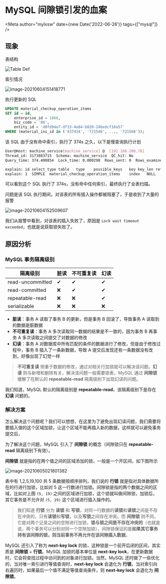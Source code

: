 # MySQL 间隙锁引发的血案


<Meta author="mylxsw" date={new Date('2022-06-26')} tags={["mysql"]} /> 

## 现象

表结构

![Table Def](https://raw.githubusercontent.com/mylxsw/gallery/main/assets/2021/06/04/20210604-39247f77e14cf4962c8edf175116d161.png)

索引情况

![image-20210604151418771](https://raw.githubusercontent.com/mylxsw/gallery/main/assets/2021/06/04/20210604-374574ab42b10fa7c1f0490b76a79214.png)

执行更新的 SQL

```sql
UPDATE material_checkup_operation_items 
SET id = id,
	enterprise_id = 1866,
	biz_code = '86',
	entity_id = 'd0fd94e7-df33-4e04-b020-24bedcf10a57' 
WHERE (material_ins_id in ('437434', '721548', ..., '721568'));
```

该 SQL 由于没有命中索引，执行了 374s 之久，以下是慢查询执行计划

```bash
User@Host: machine_service[machine_service] @  [192.168.200.78]
Thread_id: 3173883715  Schema: machine_service  QC_hit: No
Query_time: 374.400854  Lock_time: 0.000298  Rows_sent: 0  Rows_examined: 54976647

explain: id	select_type	table	type	possible_keys	key	key_len	ref	rows	Extra
explain: 1	SIMPLE	material_checkup_operation_items	index	NULL	PRIMARY	4	NULL	51917388	Using where; Using buffer
```

可以看到这个 SQL 执行了 374s，没有命中任何索引，最终执行了全表扫描。

问题是该 SQL 执行期间，对该表的所有插入操作都被阻塞了，于是收到了大量的报警

![image-20210604152509607](https://raw.githubusercontent.com/mylxsw/gallery/main/assets/2021/06/04/20210604-83c0de4cc288f185778f6a4b7c885f9e.png)

我们从报警中看到，对该表的插入失败了，原因是 `Lock wait timeout exceeded`，也就是说获取锁失败了。

## 原因分析

### MySQL 事务隔离级别

| 隔离级别         | 脏读 | 不可重复读 | 幻读 |
| ---------------- | ---- | ---------- | ---- |
| read-uncommitted | ✔    | ✔          | ✔    |
| read-committed   | ❌    | ✔          | ✔    |
| repeatable-read  | ❌    | ❌          | ✔    |
| serializable     | ❌    | ❌          | ❌    |

- **脏读**：事务 A 读取了事务 B 的更新，但是事务 B 回滚了，导致事务 A 读取到的数据是脏数据
- **不可重复读**：事务 A 多次读取同一数据的结果是不一致的，因为事务 B 再事务 A 多次读取之间提交了对数据的修改
- **幻读**：事务 A 对数据库中所有匹配的条件的数据进行了修改，但是由于修改过程中，事务 B 插入了一条新数据，导致 A 提交后发现还有一条数据没有改到，好像出现了幻觉一样

> **不可重复读** 侧重于数据的修改，通过对相关行加锁就可以解决该问题。**幻读** 则与新增和删除有关，解决该问题一般需要锁表，MySQL 通过 **间隙锁** 缓解了在默认的 **repeatable-read** 隔离级别下出现幻读的问题。

我们知道，MySQL 默认的隔离级别是 **repeatable-read**，该隔离级别下是存在 **幻读** 问题的。

### 解决方案

怎么解决这个问题呢？我们可以想想，在这里为了避免出现幻读问题，我们需要将要插入值的这个区域加锁，让这个区域不能再插入新的数据，这样就可以避免事务提交后，

为了解决这个问题，MySQL 引入了 **间隙锁** 的概念（间隙锁只在 **repeatable-read** 隔离级别下有效）。

**间隙锁** 就是指的在两个值之间的区域添加的锁，一般是一个开区间，如下图所示

![image-20210605021801382](https://raw.githubusercontent.com/mylxsw/gallery/main/assets/2021/06/05/20210605-6e3330811ec8e6580a9cf16a21726892.png)

表中有 1,2,5,19,100 共 5 条数据按顺序排列，我们说的 **行锁** 就是指对具体数据所在的行进行加锁，比如对 5 这一行数进行加锁。间隙锁是指的两个数据之间的区域，比如对上图 `(5, 19)` 之间的区域进行加锁，这个锁就叫做间隙锁，加锁后，其它事务是不允许对 `(5, 19)`  这个区域进行插入操作的。

> 我们知道 **行锁** 分为 **读锁** 和 **写锁**，对同一行数据的**读锁**和**读锁**之间是不存在冲突的，只有**读锁**和**写锁**，以及**写锁**之间存在冲突。而 **间隙锁** 则不同，它是对两个记录之间的空隙进行加锁，**锁与锁之间是不存在冲突的**（也就是说，两个事务可以分别对同一个空隙加锁），间隙锁保证的是**如果其它事务持有该间隙的锁，则当前事务不再允许在该间隙插入数据**。

MySQL 还引入了称为 **next-key lock** 的锁，这种锁是一个前开后闭的区间，其实质是 **间隙锁** + **行锁**。MySQL 加锁的基本单位是 **next-key lock**，在更新数据时，它会将查找过程中访问到的对象进行加锁。当然，MySQL 还时做了一些优化的，当对唯一索引进行等值查询时，**next-key lock** 会退化为 **行锁**，当对索引向右遍历时，如果最后一个值不满足等值查询条件，则 **next-key lock** 会退化为 **间隙锁**。

